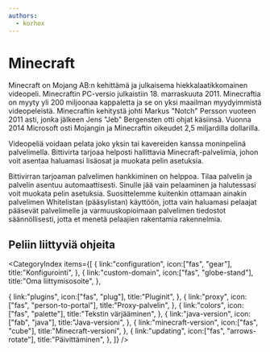```yaml
---
authors:
  - korhox
---
```


# Minecraft

Minecraft on Mojang AB:n kehittämä ja julkaisema hiekkalaatikkomainen videopeli. Minecraftin PC-versio julkaistiin 18. marraskuuta 2011. Minecraftia on myyty yli 200 miljoonaa kappaletta ja se on yksi maailman myydyimmistä videopeleistä. Minecraftin kehitystä johti Markus "Notch" Persson vuoteen 2011 asti, jonka jälkeen Jens "Jeb" Bergensten otti ohjat käsiinsä. Vuonna 2014 Microsoft osti Mojangin ja Minecraftin oikeudet 2,5 miljardilla dollarilla.

Videopeliä voidaan pelata joko yksin tai kavereiden kanssa moninpelinä palvelimella. Bittivirta tarjoaa helposti hallittavia Minecraft-palvelimia, johon voit asentaa haluamasi lisäosat ja muokata pelin asetuksia.

Bittivirran tarjoaman palvelimen hankkiminen on helppoa. Tilaa palvelin ja palvelin asentuu automaattisesti. Sinulle jää vain pelaaminen ja halutessasi voit muokata pelin asetuksia. Suosittelemme kuitenkin ottamaan ainakin palvelimen Whitelistan (pääsylistan) käyttöön, jotta vain haluamasi pelaajat pääsevät palvelimelle ja varmuuskopioimaan palvelimen tiedostot säännöllisesti, jotta et menetä pelaajien rakentamia rakennelmia.

## Peliin liittyviä ohjeita

<CategoryIndex items={[
  {
    link:"configuration",
    icon:["fas", "gear"],
    title:"Konfigurointi",
  },
  {
    link:"custom-domain",
    icon:["fas", "globe-stand"],
    title:"Oma liittymisosoite",
  },
  
  {
    link:"plugins",
    icon:["fas", "plug"],
    title:"Pluginit",
  },
  {
    link:"proxy",
    icon:["fas", "person-to-portal"],
    title:"Proxy-palvelin",
  },
  {
    link:"colors",
    icon:["fas", "palette"],
    title:"Tekstin värjääminen",
  },
  {
    link:"java-version",
    icon:["fab", "java"],
    title:"Java-versioni",
  },
  {
    link:"minecraft-version",
    icon:["fas", "cube"],
    title:"Minecraft-versioni",
  },
  {
    link:"updating",
    icon:["fas", "arrows-rotate"],
    title:"Päivittäminen",
  },
]} />
